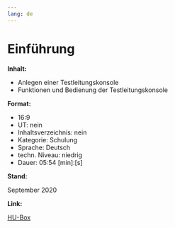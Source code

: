 ```yaml
---
lang: de
---
```


# Einführung

**Inhalt:**

* Anlegen einer Testleitungskonsole<br>
* Funktionen und Bedienung der Testleitungskonsole

**Format:**

* 16:9
* UT: nein
* Inhaltsverzeichnis: nein
* Kategorie: Schulung
* Sprache: Deutsch
* techn. Niveau: niedrig
* Dauer: 05:54 [min]:[s]

**Stand:**

September 2020

**Link:**

[HU-Box](https://box.hu-berlin.de/f/3f23e8a85edb445ebc81/)